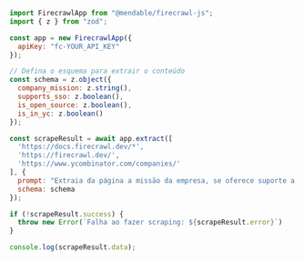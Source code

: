 ```js Node
import FirecrawlApp from "@mendable/firecrawl-js";
import { z } from "zod";

const app = new FirecrawlApp({
  apiKey: "fc-YOUR_API_KEY"
});

// Defina o esquema para extrair o conteúdo
const schema = z.object({
  company_mission: z.string(),
  supports_sso: z.boolean(),
  is_open_source: z.boolean(),
  is_in_yc: z.boolean()
});

const scrapeResult = await app.extract([
  'https://docs.firecrawl.dev/*', 
  'https://firecrawl.dev/', 
  'https://www.ycombinator.com/companies/'
], {
  prompt: "Extraia da página a missão da empresa, se oferece suporte a SSO, se é de código aberto e se está no Y Combinator.",
  schema: schema
});

if (!scrapeResult.success) {
  throw new Error(`Falha ao fazer scraping: ${scrapeResult.error}`)
}

console.log(scrapeResult.data);
```
